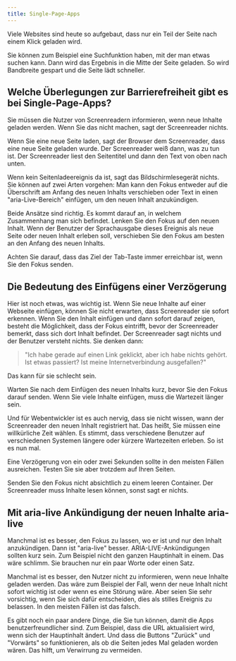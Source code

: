 ```yaml
---
title: Single-Page-Apps
---
```


Viele Websites sind heute so aufgebaut, dass nur ein Teil der Seite nach einem Klick geladen wird.

Sie können zum Beispiel eine Suchfunktion haben, mit der man etwas suchen kann. Dann wird das Ergebnis in die Mitte der Seite
geladen. So wird Bandbreite gespart und die Seite lädt schneller.

## Welche Überlegungen zur Barrierefreiheit gibt es bei Single-Page-Apps?

Sie müssen die Nutzer von Screenreadern informieren, wenn neue Inhalte geladen werden. Wenn Sie das nicht machen, sagt der
Screenreader nichts.

Wenn Sie eine neue Seite laden, sagt der Browser dem Screenreader, dass eine neue Seite geladen wurde. Der Screenreader weiß dann,
was zu tun ist. Der Screenreader liest den Seitentitel und dann den Text von oben nach unten.

Wenn kein Seitenladeereignis da ist, sagt das Bildschirmlesegerät nichts. Sie können auf zwei Arten vorgehen: Man kann den Fokus
entweder auf die Überschrift am Anfang des neuen Inhalts verschieben oder Text in einen "aria-Live-Bereich" einfügen, um den neuen
Inhalt anzukündigen.

Beide Ansätze sind richtig. Es kommt darauf an, in welchem Zusammenhang man sich befindet. Lenken Sie den Fokus auf den neuen Inhalt.
Wenn der Benutzer der Sprachausgabe dieses Ereignis als neue Seite oder neuen Inhalt erleben soll, verschieben Sie den Fokus am besten
an den Anfang des neuen Inhalts.

Achten Sie darauf, dass das Ziel der Tab-Taste immer erreichbar ist, wenn Sie den Fokus senden.

## Die Bedeutung des Einfügens einer Verzögerung

Hier ist noch etwas, was wichtig ist. Wenn Sie neue Inhalte auf einer Webseite einfügen, können Sie nicht erwarten, dass Screenreader
sie sofort erkennen. Wenn Sie den Inhalt einfügen und dann sofort darauf zeigen, besteht die Möglichkeit, dass der Fokus eintrifft,
bevor der Screenreader bemerkt, dass sich dort Inhalt befindet. Der Screenreader sagt nichts und der Benutzer versteht nichts. Sie
denken dann:

> "Ich habe gerade auf einen Link geklickt, aber ich habe nichts gehört. Ist etwas passiert? Ist meine Internetverbindung ausgefallen?"

Das kann für sie schlecht sein.

Warten Sie nach dem Einfügen des neuen Inhalts kurz, bevor Sie den Fokus darauf senden. Wenn Sie viele Inhalte einfügen, muss die
Wartezeit länger sein.

Und für Webentwickler ist es auch nervig, dass sie nicht wissen, wann der Screenreader den neuen Inhalt registriert hat. Das heißt,
Sie müssen eine willkürliche Zeit wählen. Es stimmt, dass verschiedene Benutzer auf verschiedenen Systemen längere oder kürzere
Wartezeiten erleben. So ist es nun mal.

Eine Verzögerung von ein oder zwei Sekunden sollte in den meisten Fällen ausreichen. Testen Sie sie aber trotzdem auf Ihren Seiten.

Senden Sie den Fokus nicht absichtlich zu einem leeren Container. Der Screenreader muss Inhalte lesen können, sonst sagt er nichts.

## Mit aria-live Ankündigung der neuen Inhalte aria-live

Manchmal ist es besser, den Fokus zu lassen, wo er ist und nur den Inhalt anzukündigen. Dann ist "aria-live" besser.
ARIA-LIVE-Ankündigungen sollten kurz sein. Zum Beispiel nicht den ganzen Hauptinhalt in einem. Das wäre schlimm. Sie brauchen nur
ein paar Worte oder einen Satz.

Manchmal ist es besser, den Nutzer nicht zu informieren, wenn neue Inhalte geladen werden. Das wäre zum Beispiel der Fall, wenn der
neue Inhalt nicht sofort wichtig ist oder wenn es eine Störung wäre. Aber seien Sie sehr vorsichtig, wenn Sie sich dafür entscheiden,
dies als stilles Ereignis zu belassen. In den meisten Fällen ist das falsch.

Es gibt noch ein paar andere Dinge, die Sie tun können, damit die Apps benutzerfreundlicher sind. Zum Beispiel, dass die URL
aktualisiert wird, wenn sich der Hauptinhalt ändert. Und dass die Buttons "Zurück" und "Vorwärts" so funktionieren, als ob die
Seiten jedes Mal geladen worden wären. Das hilft, um Verwirrung zu vermeiden.
